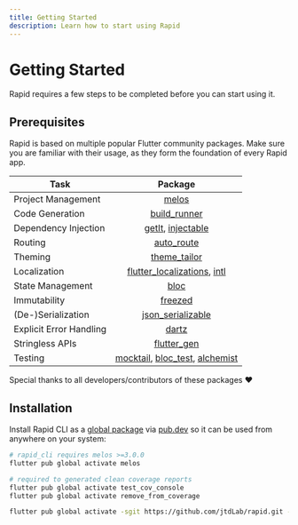 ```yaml
---
title: Getting Started
description: Learn how to start using Rapid
---
```


# Getting Started

Rapid requires a few steps to be completed before you can start using it.

## Prerequisites

Rapid is based on multiple popular Flutter community packages. Make sure you are familiar with their usage, as they form the foundation of every Rapid app.

| Task                    |                                                                         Package                                                                          |
| ----------------------- | :------------------------------------------------------------------------------------------------------------------------------------------------------: |
| Project Management      |                                                         [melos](https://pub.dev/packages/melos)                                                          |
| Code Generation         |                                                  [build_runner](https://pub.dev/packages/build_runner)                                                   |
| Dependency Injection    |                               [getIt](https://pub.dev/packages/get_it), [injectable](https://pub.dev/packages/injectable)                                |
| Routing                 |                                                    [auto_route](https://pub.dev/packages/auto_route)                                                     |
| Theming                 |                                                  [theme_tailor](https://pub.dev/packages/theme_tailor)                                                   |
| Localization            | [flutter_localizations](https://docs.flutter.dev/development/accessibility-and-localization/internationalization), [intl](https://pub.dev/packages/intl) |
| State Management        |                                                          [bloc](https://pub.dev/packages/bloc)                                                           |
| Immutability            |                                                       [freezed](https://pub.dev/packages/freezed)                                                        |
| (De-)Serialization      |                                             [json_serializable](https://pub.dev/packages/json_serializable)                                              |
| Explicit Error Handling |                                                         [dartz](https://pub.dev/packages/dartz)                                                          |
| Stringless APIs         |                                                   [flutter_gen](https://pub.dev/packages/flutter_gen)                                                    |
| Testing                 |                              [mocktail](https://pub.dev/packages/mocktail), [bloc_test](https://pub.dev/packages/bloc_test), [alchemist](https://pub.dev/packages/alchemist)                              |

Special thanks to all developers/contributors of these packages ❤️

## Installation

Install Rapid CLI as a
[global package](https://dart.dev/tools/pub/cmd/pub-global#running-a-script-from-your-path)
via [pub.dev](https://pub.dev/) so it can be used from anywhere on your system:

```bash
# rapid_cli requires melos >=3.0.0
flutter pub global activate melos
```

```bash
# required to generated clean coverage reports
flutter pub global activate test_cov_console
flutter pub global activate remove_from_coverage
```

```bash
flutter pub global activate -sgit https://github.com/jtdLab/rapid.git --git-path packages/rapid_cli/
```
